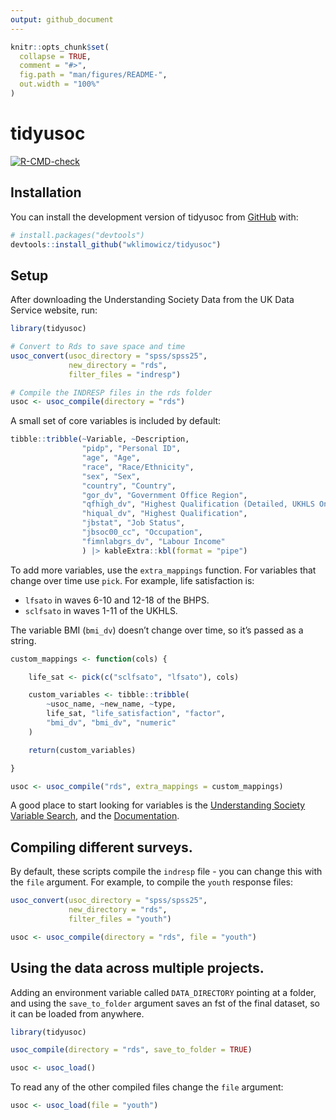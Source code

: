 ```yaml
---
output: github_document
---
```


<!-- README.md is generated from README.Rmd. Please edit that file -->

```r
knitr::opts_chunk$set(
  collapse = TRUE,
  comment = "#>",
  fig.path = "man/figures/README-",
  out.width = "100%"
)
```

# tidyusoc

<!-- badges: start -->
[![R-CMD-check](https://github.com/wklimowicz/tidyusoc/actions/workflows/R-CMD-check.yaml/badge.svg)](https://github.com/wklimowicz/tidyusoc/actions/workflows/R-CMD-check.yaml)
<!-- badges: end -->

## Installation

You can install the development version of tidyusoc from [GitHub](https://github.com/) with:

```r
# install.packages("devtools")
devtools::install_github("wklimowicz/tidyusoc")
```

## Setup

After downloading the Understanding Society Data from the UK Data Service website, run:

```r
library(tidyusoc)

# Convert to Rds to save space and time
usoc_convert(usoc_directory = "spss/spss25",
             new_directory = "rds",
             filter_files = "indresp")

# Compile the INDRESP files in the rds folder
usoc <- usoc_compile(directory = "rds")

```

A small set of core variables is included by default:

```r
tibble::tribble(~Variable, ~Description,
                "pidp", "Personal ID",
                "age", "Age",
                "race", "Race/Ethnicity",
                "sex", "Sex",
                "country", "Country",
                "gor_dv", "Government Office Region",
                "qfhigh_dv", "Highest Qualification (Detailed, UKHLS Only)",
                "hiqual_dv", "Highest Qualification",
                "jbstat", "Job Status",
                "jbsoc00_cc", "Occupation",
                "fimnlabgrs_dv", "Labour Income" 
                ) |> kableExtra::kbl(format = "pipe")
```

To add more variables, use the `extra_mappings` function. For variables that change over time use `pick`. For example, life satisfaction is:

* `lfsato` in waves 6-10 and 12-18 of the BHPS.
* `sclfsato` in waves 1-11 of the UKHLS.

The variable BMI (`bmi_dv`) doesn't change over time, so it's passed as a string.

```r

custom_mappings <- function(cols) {

    life_sat <- pick(c("sclfsato", "lfsato"), cols)

    custom_variables <- tibble::tribble(
        ~usoc_name, ~new_name, ~type,
        life_sat, "life_satisfaction", "factor",
        "bmi_dv", "bmi_dv", "numeric"
    )

    return(custom_variables)

}

usoc <- usoc_compile("rds", extra_mappings = custom_mappings)
```
A good place to start looking for variables is the [Understanding Society Variable Search](https://www.understandingsociety.ac.uk/documentation/mainstage/dataset-documentation), and the [Documentation](https://www.understandingsociety.ac.uk/documentation).

## Compiling different surveys.

By default, these scripts compile the `indresp` file - you can change this with the `file` argument. For example, to compile the `youth` response files:

```r

usoc_convert(usoc_directory = "spss/spss25",
             new_directory = "rds",
             filter_files = "youth")

usoc <- usoc_compile(directory = "rds", file = "youth")
```

## Using the data across multiple projects.

Adding an environment variable called `DATA_DIRECTORY` pointing at a folder, and using the `save_to_folder` argument saves an fst of the final dataset, so it can be loaded from anywhere.

```r
library(tidyusoc)

usoc_compile(directory = "rds", save_to_folder = TRUE)

usoc <- usoc_load()
```

To read any of the other compiled files change the `file` argument:

```r
usoc <- usoc_load(file = "youth")
```
